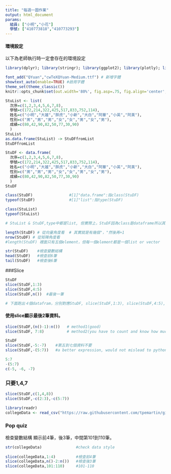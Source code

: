 ```yaml
---
title: "每週一圖作業"
output: html_document
params:
  組員: ["小明","小花"]  
  學號: ["410773818","410773293"]
---
```


#### 環境設定

以下為老師執行時一定會存在的環境設定
```r
library(dplyr); library(stringr); library(ggplot2); library(plotly); library(lubridate); library(readr); library(tidyr); library(showtext)

font_add("QYuan","cwTeXQYuan-Medium.ttf") # 新增字體
showtext_auto(enable=TRUE) #啟用字體
theme_set(theme_classic())
knitr::opts_chunk$set(out.width='80%', fig.asp=.75, fig.align='center', fig.showtext=T)
```

```r
StuList <- list(
  次序=c(1,2,3,4,5,6,7,8),
  學號=c(172,214,322,425,517,833,752,114),
  姓名=c("小明","大雄","胖虎","小新","大白","阿華","小英","阿美"),
  性別=c("男","男","男","女","女","男","女","男"),
  成績=c(80,42,90,82,50,77,30,90)
  )
StuList 
as.data.frame(StuList) -> StuDFfromList
StuDFfromList
```

```r
StuDF <- data.frame(
  次序=c(1,2,3,4,5,6,7,8),
  學號=c(172,214,322,425,517,833,752,114),
  姓名=c("小明","大雄","胖虎","小新","大白","阿華","小英","阿美"),
  性別=c("男","男","男","女","女","男","女","男"),
  成績=c(80,42,90,82,50,77,30,90)
  )
StuDF 
```

```r
class(StuDF)                #[1]"data.frame":指class(StuDF)
typeof(StuDF)               #[1]"list":指type(StuDF)
```

```r
class(StuList)               
typeof(StuList) 

# StuList & StuDF,type中都是list, 但實際上，StuDF因為class是dataframe所以其實可以做更多的事
```
```r
length(StuDF) # 從向量角度看  # 其實就是有幾個"，"然後再+1
nrow(StuDF) # 從矩陣角度看
#length(StuDF) 裡面只有五個element，但每一個element都是一個list or vector
```

```r
str(StuDF)    #檢查變數結構
head(StuDF)   #檢查前6筆
tail(StuDF)   #檢查後6筆
```

###Slice

```r
StuDF
slice(StuDF,1:3)
slice(StuDF,4:5)
slice(StuDF,n())  #最後一筆

# 下面跑出４個datafram，分別對應StuDF, slice(StuDF,1:3), slice(StuDF,4:5), slice(StuDF,n())
```

#### 使用slice顯示最後2筆資料。
```r
slice(StuDF,(n()-1):n())   # method1(good)
slice(StuDF, 7:8)          # method2(you have to count and know how much data in this dataframe)
```

```r
StuDF
slice(StuDF,-5:-7)    #第五到七個資料不要
slice(StuDF,-(5:7))   #a better expression, would not mislead to python expression
```

```r
5:7
-(5:7)
c(-5, -6, -7)
```

### 只要1,4,7
```r
slice(StuDF,c(1,4,8))
slice(StuDF,-c(2:3),-c(5:7))
```

```r
library(readr)
collegeData <- read_csv("https://raw.githubusercontent.com/tpemartin/github-data/master/103_student.csv")
```

### Pop quiz
檢查變數結構
顯示前4筆，後3筆，中間第101到110筆。
```r
str(collegeData)               #check data style
       
slice(collegeData,1:4)         #檢查前4筆
slice(collegeData,n()-2:n())   #檢查後3筆
slice(collegeData,101:110)     #101-110
```





